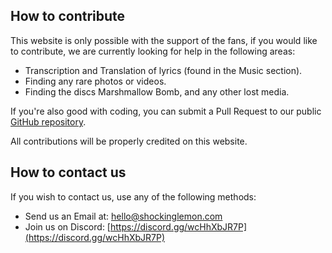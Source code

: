 ## How to contribute

This website is only possible with the support of the fans, if you would like to contribute, we are currently looking for help in the following areas:

- Transcription and Translation of lyrics (found in the Music section).
- Finding any rare photos or videos.
- Finding the discs Marshmallow Bomb, and any other lost media.

If you're also good with coding, you can submit a Pull Request to our public [GitHub repository](https://github.com/Dannymx/shockinglemon.com).

All contributions will be properly credited on this website.

## How to contact us

If you wish to contact us, use any of the following methods:

- Send us an Email at: [hello@shockinglemon.com](mailto:hello@shockinglemon.com)
- Join us on Discord: [https://discord.gg/wcHhXbJR7P](https://discord.gg/wcHhXbJR7P)
